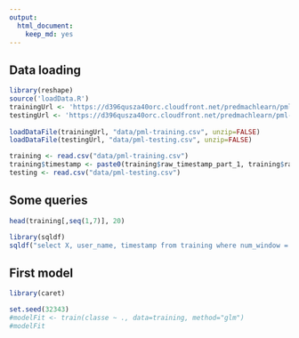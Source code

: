 ```yaml
---
output:
  html_document:
    keep_md: yes
---
```

## Data loading

```r
library(reshape)
source('loadData.R')
trainingUrl <- 'https://d396qusza40orc.cloudfront.net/predmachlearn/pml-training.csv'
testingUrl <- 'https://d396qusza40orc.cloudfront.net/predmachlearn/pml-testing.csv'
  
loadDataFile(trainingUrl, "data/pml-training.csv", unzip=FALSE)
loadDataFile(testingUrl, "data/pml-testing.csv", unzip=FALSE)

training <- read.csv("data/pml-training.csv")
training$timestamp <- paste0(training$raw_timestamp_part_1, training$raw_timestamp_part_2)
testing <- read.csv("data/pml-testing.csv")
```

## Some queries

```r
head(training[,seq(1,7)], 20)

library(sqldf)
sqldf("select X, user_name, timestamp from training where num_window = 12")
```

## First model

```r
library(caret)

set.seed(32343)
#modelFit <- train(classe ~ ., data=training, method="glm")
#modelFit
```